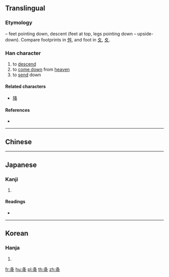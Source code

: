 {{also|舛}}
==Translingual==

===Etymology===
{{liushu|p}} – feet pointing down, descent (feet at top, legs pointing down – upside-down). Compare footprints in [[舛]], and foot in [[夂]], [[夊]].

===Han character===
{{Han char|rn=34|rad=夂|as=03|sn=6|four=|canj=HEQ,XHEQ|ids=⿱夂㐄}}

# to [[descend]]
# to [[come down]] from [[heaven]]
# to [[send]] down

====Related characters====
* [[降]]

====References====
* {{Han ref|kx=0244.200|dkj=05695|dj=0485.050|hdz=20868.040|uh=5905|ud=22789}}

----

==Chinese==
{{zh-see|降|v}}

----

==Japanese==

===Kanji===
{{ja-kanji|grade=|rs=夂03}}

# {{defn|lang=ja|sort=夂03}}

====Readings====
* {{ja-readings|on=[[こう]] (kō)|kun=[[おおりる]] (ooriru), [[おおろす]] (oorosu), [[ふうる]] (fuuru)}}

----

==Korean==

===Hanja===
{{ko-hanja|hangeul=[[강]]|eumhun=|rv=gang|mr=kang|y=kang}}

# {{defn|lang=ko|sort=夂03}}

[[fr:夅]]
[[hu:夅]]
[[pl:夅]]
[[th:夅]]
[[zh:夅]]